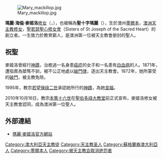 {{unreferenced|time=2010-10-18T23:04:20+00:00}}
[[File:Mary_mackillop.jpg|thumb]]

'''瑪麗·海倫·麥姬洛'''[[修女|修女]]（{{lang|en|'''Mary Helen MacKillop'''}}，{{bd|1842年|1月15日|1909年|8月8日|catIdx=MacKillop, Mary}}），也被稱為'''聖十字瑪麗'''（{{lang|en|Saint Mary of the Cross}}），生於澳州[[墨爾本|墨爾本]]，[[澳洲|澳洲]][[天主教|天主教]][[修女|修女]]，[[聖若瑟聖心修女會|聖若瑟聖心修女會]]（Sisters of St Joseph of the Sacred Heart）的創立者。一生致力於教育窮人，是澳洲第一位被天主教會册封的聖人。
== 祝聖 ==
麥姬洛曾經行[[神蹟|神蹟]]，治癒過一名身患[[癌症|癌症]]的女子和一名患有[[白血病|白血病]]的人。1871年，遭指責為桀骜不驯，被不公正地處以[[破門律|破門律]]，逐出天主教會。1872年，她所蒙受的[[破門|破門]]，被主教免除。

1995年，教宗[[若望保祿二世|若望保祿二世]]承認她所行的[[神蹟|神蹟]]，為她[[宣福|宣福]]。

2010年10月16日，教宗[[本篤十六世|本篤十六世]]在[[聖伯多祿大教堂|聖伯多祿大教堂]]前正式宣布，麥姬洛修女被天主教會認同，成為澳洲第一位聖人。

== 外部連結 ==
* [http://www.marymackillop.org.au/ 瑪麗·麥姬洛官方網站]
{{Authority control}}
{{DEFAULTSORT:MacKillop, Mary}}

[[Category:澳大利亞天主教徒|Category:澳大利亞天主教徒]]
[[Category:天主教圣人|Category:天主教圣人]]
[[Category:蘇格蘭裔澳大利亞人|Category:蘇格蘭裔澳大利亞人]]
[[Category:墨爾本人|Category:墨爾本人]]
[[Category:被天主教会取消绝罚者|Category:被天主教会取消绝罚者]]